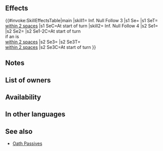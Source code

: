 {{Passive
|type=C
|name=Inf. Null Follow
|exclusive=0
|canUseWeapon={{WeaponList|All}}
|canUseMove={{MoveList|Infantry}}
|properties=random_owner
|1name=Inf. Null Follow 1
|1tagid=SID_歩行の見切り追撃1
|1cost=60
|1effect=At start of turn, if unit's HP ≥ 50%, grants 【Null Follow-Up】to adjacent infantry allies.<br><br>【Null Follow-Up】<br>If unit's Spd > foe's Spd during combat, neutralizes effects that guarantee foe's follow-up attacks and effects that prevent unit's follow-up attacks for 1 turn.
|1required=-
|1promotionRarity=4
|1promotionTier=1
|2name=Inf. Null Follow 2
|2tagid=SID_歩行の見切り追撃2
|2cost=120
|2effect=At start of turn, grants【Null Follow-Up】 to adjacent infantry allies.<br><br>【Null Follow-Up】<br>If unit's Spd > foe's Spd during combat, neutralizes effects that guarantee foe's follow-up attacks and effects that prevent unit's follow-up attacks for 1 turn.
|2promotionRarity=5
|2promotionTier=1
|3name=Inf. Null Follow 3
|3tagid=SID_歩行の見切り追撃3
|3cost=240
|3next=-
|4name=Inf. Null Follow 4
|4tagid=SID_歩行の見切り追撃4
|4effect=At start of turn, if unit is within 2 spaces of an ally, grants【Null Follow-Up】and the following status to unit for 1 turn: "Unit can move to a space adjacent to any ally within 2 spaces." At start of turn, grants【Null Follow-Up】 to infantry allies within 2 spaces of unit.<br><br>【Null Follow-Up】<br>If unit's Spd > foe's Spd during combat, neutralizes effects that guarantee foe's follow-up attacks and effects that prevent unit's follow-up attacks for 1 turn.
|4cost=300
|3effect=At start of turn, grants【Null Follow-Up】 to infantry allies within 2 spaces of unit.<br><br>【Null Follow-Up】<br>If unit's Spd > foe's Spd during combat, neutralizes effects that guarantee foe's follow-up attacks and effects that prevent unit's follow-up attacks for 1 turn.
}}
==Effects==
{{#invoke:SkillEffectsTable|main
|skill1={{Si|Inf. Null Follow 3}} Inf. Null Follow 3
|s1 Se={{SEt|Null Follow-Up}}
|s1 SeT={{Mt|Infantry}} {{Tgt|Allies}}<br>[[within 2 spaces]]
|s1 SeC=At start of turn
|skill2={{Si|Inf. Null Follow 4}} Inf. Null Follow 4
|s2 Se1={{SEt|Null Follow-Up}}
|s2 Se2={{SEt|Air Orders}}
|s2 Se1-2C=At start of turn<br>if an {{Tgt|Ally}} is<br>[[within 2 spaces]]
|s2 Se3={{SEt|Null Follow-Up}}
|s2 Se3T={{Mt|Infantry}} {{Tgt|Allies}}<br>[[within 2 spaces]]
|s2 Se3C=At start of turn
}}
==Notes==
{{Null Follow-Up}}
{{Air Orders|name=Inf. Null Follow 4}}
==List of owners==
{{Skill Hero List}}
==Availability==
{{PassiveFocusList}}
{{PassiveDistributionList}}
{{PassiveCombatManualList}}
==In other languages==
{{OtherLanguages
|japanese=歩行の見切り追撃
|german=Inf.-Folge-Neg.
|spanishEU=At. doble nulo I
|spanishLA=At. doble nulo I
|french=Anti-double inf.
|italian=Nega doppi Fa.
|chineseTW=步行識破追擊
|portuguese=Atq. duplo nulo I
}}
==See also==
{{See also skills|cond=(Description LIKE '%【Null Follow-Up】%' OR Description LIKE '%if unit is within _ spaces of an ally%"unit can move to a space adjacent to%') AND Exclusive='1'}}
* [[Oath Passives]]
{{Passives Navbox|C}}